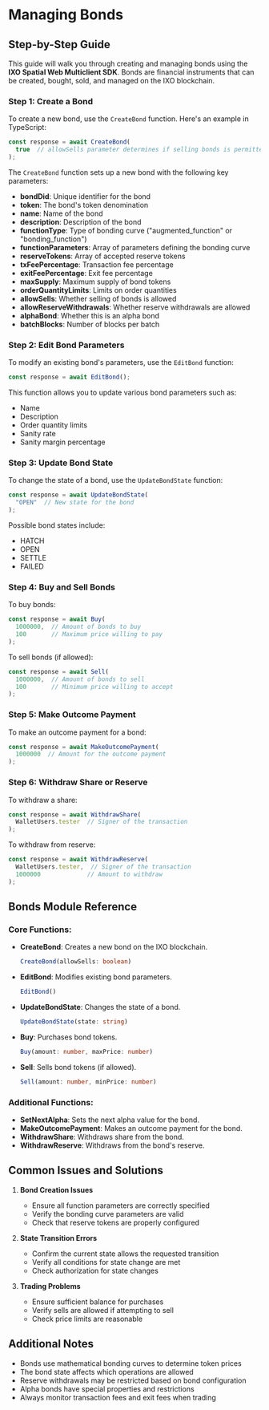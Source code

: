 # Managing Bonds

## Step-by-Step Guide

This guide will walk you through creating and managing bonds using the **IXO Spatial Web Multiclient SDK**. Bonds are financial instruments that can be created, bought, sold, and managed on the IXO blockchain.

### Step 1: Create a Bond

To create a new bond, use the `CreateBond` function. Here's an example in TypeScript:

```typescript
const response = await CreateBond(
  true  // allowSells parameter determines if selling bonds is permitted
);
```

The `CreateBond` function sets up a new bond with the following key parameters:

- **bondDid**: Unique identifier for the bond
- **token**: The bond's token denomination
- **name**: Name of the bond
- **description**: Description of the bond
- **functionType**: Type of bonding curve ("augmented_function" or "bonding_function")
- **functionParameters**: Array of parameters defining the bonding curve
- **reserveTokens**: Array of accepted reserve tokens
- **txFeePercentage**: Transaction fee percentage
- **exitFeePercentage**: Exit fee percentage
- **maxSupply**: Maximum supply of bond tokens
- **orderQuantityLimits**: Limits on order quantities
- **allowSells**: Whether selling of bonds is allowed
- **allowReserveWithdrawals**: Whether reserve withdrawals are allowed
- **alphaBond**: Whether this is an alpha bond
- **batchBlocks**: Number of blocks per batch

### Step 2: Edit Bond Parameters

To modify an existing bond's parameters, use the `EditBond` function:

```typescript
const response = await EditBond();
```

This function allows you to update various bond parameters such as:
- Name
- Description
- Order quantity limits
- Sanity rate
- Sanity margin percentage

### Step 3: Update Bond State

To change the state of a bond, use the `UpdateBondState` function:

```typescript
const response = await UpdateBondState(
  "OPEN"  // New state for the bond
);
```

Possible bond states include:
- HATCH
- OPEN
- SETTLE
- FAILED

### Step 4: Buy and Sell Bonds

To buy bonds:

```typescript
const response = await Buy(
  1000000,  // Amount of bonds to buy
  100       // Maximum price willing to pay
);
```

To sell bonds (if allowed):

```typescript
const response = await Sell(
  1000000,  // Amount of bonds to sell
  100       // Minimum price willing to accept
);
```

### Step 5: Make Outcome Payment

To make an outcome payment for a bond:

```typescript
const response = await MakeOutcomePayment(
  1000000  // Amount for the outcome payment
);
```

### Step 6: Withdraw Share or Reserve

To withdraw a share:

```typescript
const response = await WithdrawShare(
  WalletUsers.tester  // Signer of the transaction
);
```

To withdraw from reserve:

```typescript
const response = await WithdrawReserve(
  WalletUsers.tester,  // Signer of the transaction
  1000000             // Amount to withdraw
);
```

## Bonds Module Reference

### Core Functions:

- **CreateBond**: Creates a new bond on the IXO blockchain.
  ```typescript
  CreateBond(allowSells: boolean)
  ```

- **EditBond**: Modifies existing bond parameters.
  ```typescript
  EditBond()
  ```

- **UpdateBondState**: Changes the state of a bond.
  ```typescript
  UpdateBondState(state: string)
  ```

- **Buy**: Purchases bond tokens.
  ```typescript
  Buy(amount: number, maxPrice: number)
  ```

- **Sell**: Sells bond tokens (if allowed).
  ```typescript
  Sell(amount: number, minPrice: number)
  ```

### Additional Functions:

- **SetNextAlpha**: Sets the next alpha value for the bond.
- **MakeOutcomePayment**: Makes an outcome payment for the bond.
- **WithdrawShare**: Withdraws share from the bond.
- **WithdrawReserve**: Withdraws from the bond's reserve.

## Common Issues and Solutions

1. **Bond Creation Issues**
   - Ensure all function parameters are correctly specified
   - Verify the bonding curve parameters are valid
   - Check that reserve tokens are properly configured

2. **State Transition Errors**
   - Confirm the current state allows the requested transition
   - Verify all conditions for state change are met
   - Check authorization for state changes

3. **Trading Problems**
   - Ensure sufficient balance for purchases
   - Verify sells are allowed if attempting to sell
   - Check price limits are reasonable

## Additional Notes

- Bonds use mathematical bonding curves to determine token prices
- The bond state affects which operations are allowed
- Reserve withdrawals may be restricted based on bond configuration
- Alpha bonds have special properties and restrictions
- Always monitor transaction fees and exit fees when trading